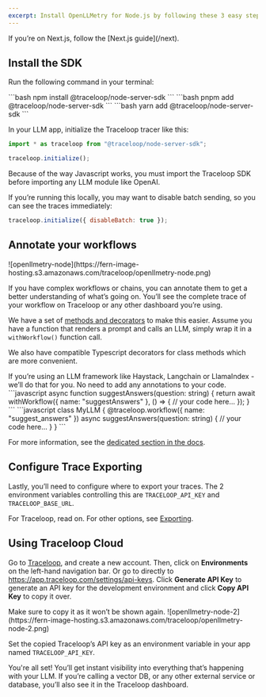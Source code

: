 ```yaml
---
excerpt: Install OpenLLMetry for Node.js by following these 3 easy steps and get instant monitoring.
---
```


<Callout intent="note">
If you’re on Next.js, follow the [Next.js guide](/next).
</Callout>

## Install the SDK
Run the following command in your terminal:

<CodeBlocks>
    <CodeBlock title="npm">
    ```bash
    npm install @traceloop/node-server-sdk
    ```
    </CodeBlock>
    <CodeBlock title="pnpm">
    ```bash
    pnpm add @traceloop/node-server-sdk
    ```
    </CodeBlock>
    <CodeBlock title="yarn">
    ```bash
    yarn add @traceloop/node-server-sdk
    ```
    </CodeBlock>
</CodeBlocks>

In your LLM app, initialize the Traceloop tracer like this:

```javascript
import * as traceloop from "@traceloop/node-server-sdk";

traceloop.initialize();
```

<Callout intent="warning">
Because of the way Javascript works, you must import the Traceloop SDK before importing any LLM module like OpenAI.
</Callout>

If you’re running this locally, you may want to disable batch sending, so you can see the traces immediately:

```javascript
traceloop.initialize({ disableBatch: true });
```

## Annotate your workflows

<Frame>
![openllmetry-node](https://fern-image-hosting.s3.amazonaws.com/traceloop/openllmetry-node.png)
</Frame>

If you have complex workflows or chains, you can annotate them to get a better understanding of what’s going on. You’ll see the complete trace of your workflow on Traceloop or any other dashboard you’re using.

We have a set of [methods and decorators](/docs/openllmetry/tracing/workflows-tasks-agents-and-tools) to make this easier. Assume you have a function that renders a prompt and calls an LLM, simply wrap it in a `withWorkflow()` function call.

We also have compatible Typescript decorators for class methods which are more convenient.

<Callout intent="launch">
If you’re using an LLM framework like Haystack, Langchain or LlamaIndex - we’ll do that for you. No need to add any annotations to your code.
</Callout>

<CodeBlocks>
    <CodeBlock title="Functions (async / sync)">
    ```javascript
    async function suggestAnswers(question: string) {
        return await withWorkflow({ name: "suggestAnswers" }, () => {
            // your code here...
        });
    }
    ```
    </CodeBlock>
    <CodeBlock title="Class Methods">
    ```javascript
    class MyLLM {
        @traceloop.workflow({ name: "suggest_answers" })
            async suggestAnswers(question: string) {
                // your code here...
        }
    }
    ```
    </CodeBlock>
</CodeBlocks>

For more information, see the [dedicated section in the docs](/docs/openllmetry/tracing/workflows-tasks-agents-and-tools).

## Configure Trace Exporting

Lastly, you’ll need to configure where to export your traces. The 2 environment variables controlling this are `TRACELOOP_API_KEY` and `TRACELOOP_BASE_URL`.

For Traceloop, read on. For other options, see [Exporting](/docs/openllmetry/integrations/overview).

## Using Traceloop Cloud

Go to [Traceloop](https://app.traceloop.com/), and create a new account. Then, click on **Environments** on the left-hand navigation bar. Or go to directly to https://app.traceloop.com/settings/api-keys. Click **Generate API Key** to generate an API key for the development environment and click **Copy API Key** to copy it over.

<Callout intent="warning">
Make sure to copy it as it won’t be shown again.
</Callout>

<Frame>
![openllmetry-node-2](https://fern-image-hosting.s3.amazonaws.com/traceloop/openllmetry-node-2.png)
</Frame>

Set the copied Traceloop’s API key as an environment variable in your app named `TRACELOOP_API_KEY`.

You're all set! You’ll get instant visibility into everything that’s happening with your LLM. If you’re calling a vector DB, or any other external service or database, you’ll also see it in the Traceloop dashboard.